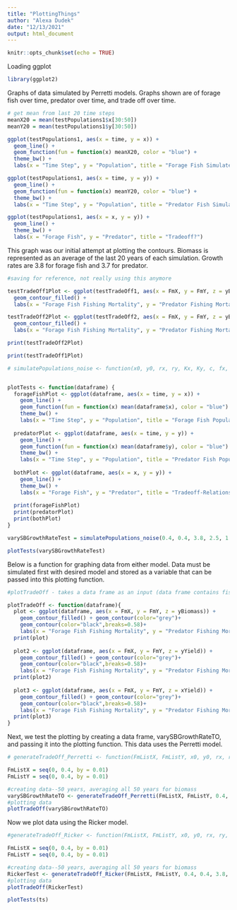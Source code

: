 ```yaml
---
title: "PlottingThings"
author: "Alexa Dudek"
date: "12/13/2021"
output: html_document
---
```


```r
knitr::opts_chunk$set(echo = TRUE)
```

Loading ggplot
```r
library(ggplot2)
```

Graphs of data simulated by Perretti models. Graphs shown are of forage fish over time, predator over time, and trade off over time. 
```r

# get mean from last 20 time steps
meanX20 = mean(testPopulations1$x[30:50])
meanY20 = mean(testPopulations1$y[30:50])

ggplot(testPopulations1, aes(x = time, y = x)) + 
  geom_line() +
  geom_function(fun = function(x) meanX20, color = "blue") +
  theme_bw() + 
  labs(x = "Time Step", y = "Population", title = "Forage Fish Simulated Time Series")

ggplot(testPopulations1, aes(x = time, y = y)) + 
  geom_line() +
  geom_function(fun = function(x) meanY20, color = "blue") +
  theme_bw() + 
  labs(x = "Time Step", y = "Population", title = "Predator Fish Simulated Time Series")

ggplot(testPopulations1, aes(x = x, y = y)) + 
  geom_line() +
  theme_bw() + 
  labs(x = "Forage Fish", y = "Predator", title = "Tradeoff?")

```

This graph was our initial attempt at plotting the contours. Biomass is represented as an average of the last 20 years of each simulation. Growth rates are 3.8 for forage fish and 3.7 for predator. 
```r
#saving for reference, not really using this anymore

testTradeOff1Plot <- ggplot(testTradeOff1, aes(x = FmX, y = FmY, z = yBiomass)) +
  geom_contour_filled() +
  labs(x = "Forage Fish Fishing Mortality", y = "Predator Fishing Mortality", title = "Trade Off Contour Analysis")

testTradeOff2Plot <- ggplot(testTradeOff2, aes(x = FmX, y = FmY, z = yBiomass)) +
  geom_contour_filled() +
  labs(x = "Forage Fish Fishing Mortality", y = "Predator Fishing Mortality", title = "Trade Off Contour Analysis on 200 years")

print(testTradeOff2Plot)

print(testTradeOff1Plot)
```

```r
# simulatePopulations_noise <- function(x0, y0, rx, ry, Kx, Ky, c, fx, fy, numTimeSteps = 50)


plotTests <- function(dataframe) {
  forageFishPlot <- ggplot(dataframe, aes(x = time, y = x)) + 
    geom_line() +
    geom_function(fun = function(x) mean(dataframe$x), color = "blue") +
    theme_bw() + 
    labs(x = "Time Step", y = "Population", title = "Forage Fish Population-Simulated Time Series")
  
  predatorPlot <- ggplot(dataframe, aes(x = time, y = y)) + 
    geom_line() +
    geom_function(fun = function(x) mean(dataframe$y), color = "blue") +
    theme_bw() + 
    labs(x = "Time Step", y = "Population", title = "Predator Fish Population-Simulated Time Series")
  
  bothPlot <- ggplot(dataframe, aes(x = x, y = y)) + 
    geom_line() +
    theme_bw() + 
    labs(x = "Forage Fish", y = "Predator", title = "Tradeoff-Relationship Between Population Sizes")
  
  print(forageFishPlot)
  print(predatorPlot)
  print(bothPlot)
}

varySBGrowthRateTest = simulatePopulations_noise(0.4, 0.4, 3.8, 2.5, 1.0, 1.0, 0.1, 0.2, 0.2, 50)

plotTests(varySBGrowthRateTest)

```
Below is a function for graphing data from either model. Data must be simulated first with desired model and stored as a variable that can be passed into this plotting function. 
```r

#plotTradeOff - takes a data frame as an input (data frame contains fishing mortalities of both forage fish and predator, biomass of forage fish and predator, and yield of forage fish and predator). The function returns three graphs: one showing contours of predator biomass, one showing contours of predator yield, and one showing contours of forage fish yield. 

plotTradeOff <- function(dataframe){
  plot <- ggplot(dataframe, aes(x = FmX, y = FmY, z = yBiomass)) +
    geom_contour_filled() + geom_contour(color="grey")+
    geom_contour(color="black",breaks=0.58)+
    labs(x = "Forage Fish Fishing Mortality", y = "Predator Fishing Mortality", title = "Trade Off Contour Analysis-Predator Biomass")
  print(plot)
  
  plot2 <- ggplot(dataframe, aes(x = FmX, y = FmY, z = yYield)) +
    geom_contour_filled() + geom_contour(color="grey")+
    geom_contour(color="black",breaks=0.58)+
    labs(x = "Forage Fish Fishing Mortality", y = "Predator Fishing Mortality", title = "Trade Off Contour Analysis-Predator Yield")
  print(plot2)
  
  plot3 <- ggplot(dataframe, aes(x = FmX, y = FmY, z = xYield)) +
    geom_contour_filled() + geom_contour(color="grey")+
    geom_contour(color="black",breaks=0.58)+
    labs(x = "Forage Fish Fishing Mortality", y = "Predator Fishing Mortality", title = "Trade Off Contour Analysis-Forage Fish Yield")
  print(plot3)
}

```


Next, we test the plotting by creating a data frame, varySBGrowthRateTO, and passing it into the plotting function. This data uses the Perretti model.
```r
# generateTradeOff_Perretti <- function(FmListX, FmListY, x0, y0, rx, ry, Kx, Ky, c, numTimeSteps = 50, numMeanYears = 20)

FmListX = seq(0, 0.4, by = 0.01) 
FmListY = seq(0, 0.4, by = 0.01)

#creating data--50 years, averaging all 50 years for biomass
varySBGrowthRateTO <- generateTradeOff_Perretti(FmListX, FmListY, 0.4, 0.4, 3.8, 2.5, 1.0, 1.0, 0.1, 50, 50)
#plotting data
plotTradeOff(varySBGrowthRateTO)
```


Now we plot data using the Ricker model. 
```r
#generateTradeOff_Ricker <- function(FmListX, FmListY, x0, y0, rx, ry, Kx, Ky, c, numTimeSteps = 50, numMeanYears = 20)

FmListX = seq(0, 0.4, by = 0.01) 
FmListY = seq(0, 0.4, by = 0.01)

#creating data--50 years, averaging all 50 years for biomass
RickerTest <- generateTradeOff_Ricker(FmListX, FmListY, 0.4, 0.4, 3.8, 2.5, 1.0, 1.0, 0, 200, 200)
#plotting data
plotTradeOff(RickerTest)

```

```r
plotTests(ts)
```


